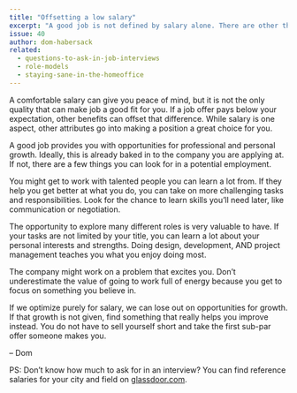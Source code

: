 ```yaml
---
title: "Offsetting a low salary"
excerpt: "A good job is not defined by salary alone. There are other things you can look for in a potential position."
issue: 40
author: dom-habersack
related:
  - questions-to-ask-in-job-interviews
  - role-models
  - staying-sane-in-the-homeoffice
---
```

A comfortable salary can give you peace of mind, but it is not the only quality that can make job a good fit for you. If a job offer pays below your expectation, other benefits can offset that difference. While salary is one aspect, other attributes go into making a position a great choice for you.

A good job provides you with opportunities for professional and personal growth. Ideally, this is already baked in to the company you are applying at. If not, there are a few things you can look for in a potential employment.

You might get to work with talented people you can learn a lot from. If they help you get better at what you do, you can take on more challenging tasks and responsibilities. Look for the chance to learn skills you’ll need later, like communication or negotiation.

The opportunity to explore many different roles is very valuable to have. If your tasks are not limited by your title, you can learn a lot about your personal interests and strengths. Doing design, development, AND project management teaches you what you enjoy doing most.

The company might work on a problem that excites you. Don’t underestimate the value of going to work full of energy because you get to focus on something you believe in.

If we optimize purely for salary, we can lose out on opportunities for growth. If that growth is not given, find something that really helps you improve instead. You do not have to sell yourself short and take the first sub-par offer someone makes you.

– Dom

PS: Don’t know how much to ask for in an interview? You can find reference salaries for your city and field on [glassdoor.com](https://glassdoor.com).
